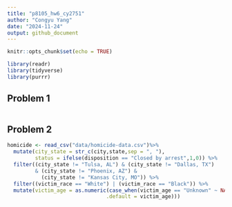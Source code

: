 ```yaml
---
title: "p8105_hw6_cy2751"
author: "Congyu Yang"
date: "2024-11-24"
output: github_document
---
```


```r
knitr::opts_chunk$set(echo = TRUE)

library(readr)
library(tidyverse)
library(purrr)
```

## Problem 1

```r

```


## Problem 2

```r
homicide <- read_csv("data/homicide-data.csv")%>% 
  mutate(city_state = str_c(city,state,sep = ", "),
         status = ifelse(disposition == "Closed by arrest",1,0)) %>% 
  filter((city_state != "Tulsa, AL") & (city_state != "Dallas, TX")
         & (city_state != "Phoenix, AZ") & 
           (city_state != "Kansas City, MO")) %>% 
  filter((victim_race == "White") | (victim_race == "Black")) %>% 
  mutate(victim_age = as.numeric(case_when(victim_age == "Unknown" ~ NA,
                                .default = victim_age)))

```
